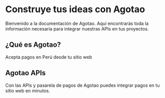 # Construye tus ideas con Agotao

Bienvenido a la documentación de Agotao. Aquí encontrarás toda la información necesaria para integrar nuestras APIs en tus proyectos.

## ¿Qué es Agotao?

Acepta pagos en Perú desde tu sitio web

## Agotao APIs

Con las APIs y pasarela de pagos de Agotao puedes integrar pagos en tu sitio web en minutos.
